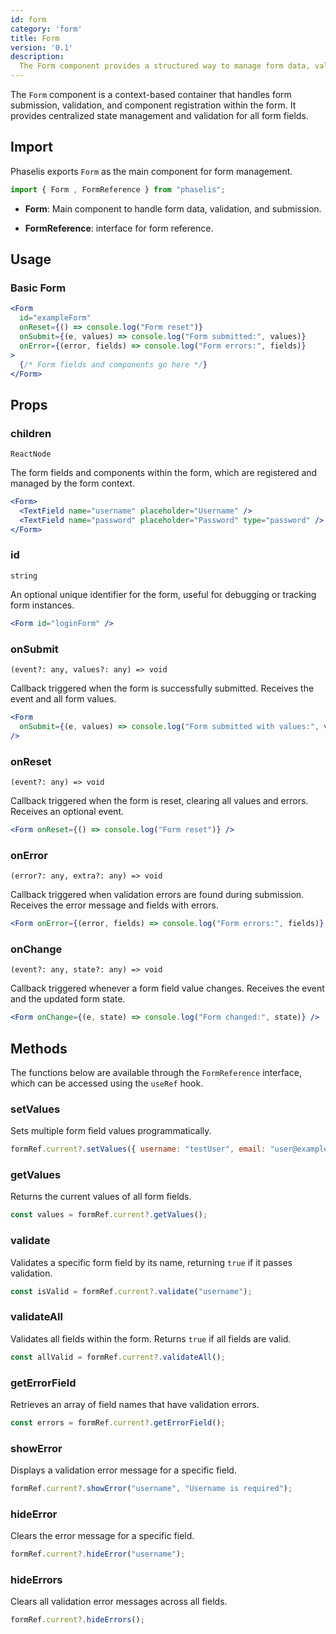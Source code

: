 ```yaml
---
id: form
category: 'form'
title: Form
version: '0.1'
description:
  The Form component provides a structured way to manage form data, validation, and component state, with support for error handling, reset, and submit actions.
---
```


The `Form` component is a context-based container that handles form submission, validation, and component registration within the form. It provides centralized state management and validation for all form fields.

## Import

Phaselis exports `Form` as the main component for form management.

```js
import { Form , FormReference } from "phaselis";
```

- **Form**: Main component to handle form data, validation, and submission.

- **FormReference**: interface for form reference.

## Usage

### Basic Form

```jsx
<Form
  id="exampleForm"
  onReset={() => console.log("Form reset")}
  onSubmit={(e, values) => console.log("Form submitted:", values)}
  onError={(error, fields) => console.log("Form errors:", fields)}
>
  {/* Form fields and components go here */}
</Form>
```

## Props

### children
`ReactNode`

The form fields and components within the form, which are registered and managed by the form context.

```jsx
<Form>
  <TextField name="username" placeholder="Username" />
  <TextField name="password" placeholder="Password" type="password" />
</Form>
```

### id
`string`

An optional unique identifier for the form, useful for debugging or tracking form instances.

```jsx
<Form id="loginForm" />
```

### onSubmit
`(event?: any, values?: any) => void`

Callback triggered when the form is successfully submitted. Receives the event and all form values.

```jsx
<Form
  onSubmit={(e, values) => console.log("Form submitted with values:", values)}
/>
```

### onReset
`(event?: any) => void`

Callback triggered when the form is reset, clearing all values and errors. Receives an optional event.

```jsx
<Form onReset={() => console.log("Form reset")} />
```

### onError
`(error?: any, extra?: any) => void`

Callback triggered when validation errors are found during submission. Receives the error message and fields with errors.

```jsx
<Form onError={(error, fields) => console.log("Form errors:", fields)} />
```

### onChange
`(event?: any, state?: any) => void`

Callback triggered whenever a form field value changes. Receives the event and the updated form state.

```jsx
<Form onChange={(e, state) => console.log("Form changed:", state)} />
```

## Methods

The functions below are available through the `FormReference` interface, which can be accessed using the `useRef` hook.


### setValues
Sets multiple form field values programmatically.

```jsx
formRef.current?.setValues({ username: "testUser", email: "user@example.com" });
```

### getValues
Returns the current values of all form fields.

```jsx
const values = formRef.current?.getValues();
```

### validate
Validates a specific form field by its name, returning `true` if it passes validation.

```jsx
const isValid = formRef.current?.validate("username");
```

### validateAll
Validates all fields within the form. Returns `true` if all fields are valid.

```jsx
const allValid = formRef.current?.validateAll();
```

### getErrorField
Retrieves an array of field names that have validation errors.

```jsx
const errors = formRef.current?.getErrorField();
```

### showError
Displays a validation error message for a specific field.

```jsx
formRef.current?.showError("username", "Username is required");
```

### hideError
Clears the error message for a specific field.

```jsx
formRef.current?.hideError("username");
```

### hideErrors
Clears all validation error messages across all fields.

```jsx
formRef.current?.hideErrors();
```